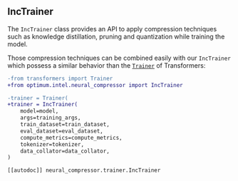 <!--Copyright 2022 The HuggingFace Team. All rights reserved.

Licensed under the Apache License, Version 2.0 (the "License"); you may not use this file except in compliance with
the License. You may obtain a copy of the License at

http://www.apache.org/licenses/LICENSE-2.0

Unless required by applicable law or agreed to in writing, software distributed under the License is distributed on
an "AS IS" BASIS, WITHOUT WARRANTIES OR CONDITIONS OF ANY KIND, either express or implied. See the License for the
specific language governing permissions and limitations under the License.
-->

## IncTrainer

The `IncTrainer` class provides an API to apply compression techniques such as knowledge distillation, pruning and quantization while training the model.

Those compression techniques can be combined easily with our `IncTrainer` which possess a similar behavior than the [`Trainer`](https://huggingface.co/docs/transformers/main/en/main_classes/trainer#trainer) of Transformers:

```diff
-from transformers import Trainer
+from optimum.intel.neural_compressor import IncTrainer

-trainer = Trainer(
+trainer = IncTrainer(
    model=model,
    args=training_args,
    train_dataset=train_dataset,
    eval_dataset=eval_dataset,
    compute_metrics=compute_metrics,
    tokenizer=tokenizer,
    data_collator=data_collator,
)

[[autodoc]] neural_compressor.trainer.IncTrainer